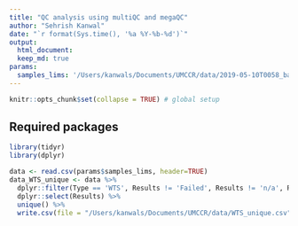 ```yaml
---
title: "QC analysis using multiQC and megaQC"
author: "Sehrish Kanwal"
date: "`r format(Sys.time(), '%a %Y-%b-%d')`"
output:
  html_document: 
  keep_md: true
params:
  samples_lims: '/Users/kanwals/Documents/UMCCR/data/2019-05-10T0058_backup.csv'
---
```

  
```r
knitr::opts_chunk$set(collapse = TRUE) # global setup
```

## Required packages

```r
library(tidyr)
library(dplyr)
```

```r
data <- read.csv(params$samples_lims, header=TRUE) 
data_WTS_unique <- data %>%
  dplyr::filter(Type == 'WTS', Results != 'Failed', Results != 'n/a', Results != '-') %>%
  dplyr::select(Results) %>%
  unique() %>%
  write.csv(file = "/Users/kanwals/Documents/UMCCR/data/WTS_unique.csv")
```